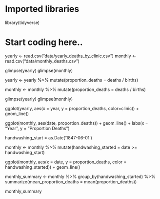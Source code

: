 # Imported libraries
library(tidyverse)

# Start coding here..

yearly <- read.csv("data/yearly_deaths_by_clinic.csv")
monthly <- read.csv("data/monthly_deaths.csv")

glimpse(yearly)
glimpse(monthly)

yearly <- yearly %>% 
  mutate(proportion_deaths = deaths / births)

monthly <- monthly %>% 
  mutate(proportion_deaths = deaths / births)

glimpse(yearly)
glimpse(monthly)

ggplot(yearly, aes(x = year, y = proportion_deaths, color=clinic)) + 
  geom_line()

ggplot(monthly, aes(date, proportion_deaths)) +
  geom_line() +
  labs(x = "Year", y = "Proportion Deaths")

handwashing_start = as.Date('1847-06-01')

monthly <- monthly %>%
  mutate(handwashing_started = date >= handwashing_start)

ggplot(monthly, aes(x = date, y = proportion_deaths, color = handwashing_started)) +
  geom_line()

monthly_summary <- monthly %>% 
  group_by(handwashing_started) %>%
  summarize(mean_proportion_deaths = mean(proportion_deaths))

monthly_summary
